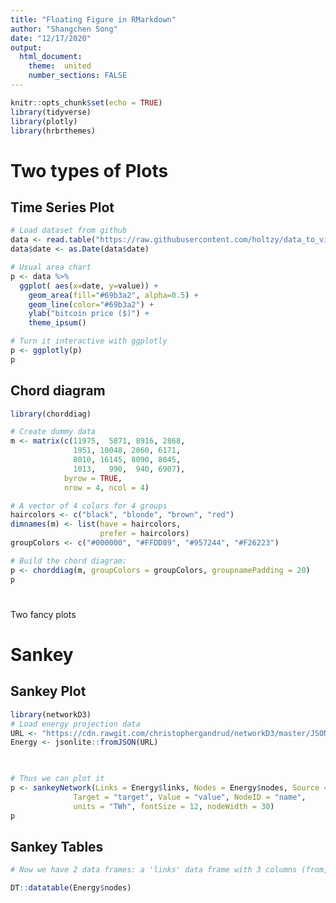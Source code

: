 ```yaml
---
title: "Floating Figure in RMarkdown"
author: "Shangchen Song"
date: "12/17/2020"
output: 
  html_document:
    theme:  united
    number_sections: FALSE
---
```


```r
knitr::opts_chunk$set(echo = TRUE)
library(tidyverse)
library(plotly)
library(hrbrthemes)
```

# Two types of Plots {.tabset .tabset-fade .tabset-pills}


## Time Series Plot

```r
# Load dataset from github
data <- read.table("https://raw.githubusercontent.com/holtzy/data_to_viz/master/Example_dataset/3_TwoNumOrdered.csv", header=T)
data$date <- as.Date(data$date)

# Usual area chart
p <- data %>%
  ggplot( aes(x=date, y=value)) +
    geom_area(fill="#69b3a2", alpha=0.5) +
    geom_line(color="#69b3a2") +
    ylab("bitcoin price ($)") +
    theme_ipsum()

# Turn it interactive with ggplotly
p <- ggplotly(p)
p
```



## Chord diagram {.active}

```r
library(chorddiag)

# Create dummy data
m <- matrix(c(11975,  5871, 8916, 2868,
              1951, 10048, 2060, 6171,
              8010, 16145, 8090, 8045,
              1013,   990,  940, 6907),
            byrow = TRUE,
            nrow = 4, ncol = 4)

# A vector of 4 colors for 4 groups
haircolors <- c("black", "blonde", "brown", "red")
dimnames(m) <- list(have = haircolors,
                    prefer = haircolors)
groupColors <- c("#000000", "#FFDD89", "#957244", "#F26223")

# Build the chord diagram:
p <- chorddiag(m, groupColors = groupColors, groupnamePadding = 20)
p
```


# {-}

Two fancy plots

# Sankey{.tabset .tabset-fade .tabset-pills}


## Sankey Plot

```r
library(networkD3)
# Load energy projection data
URL <- "https://cdn.rawgit.com/christophergandrud/networkD3/master/JSONdata/energy.json"
Energy <- jsonlite::fromJSON(URL)


 
# Thus we can plot it
p <- sankeyNetwork(Links = Energy$links, Nodes = Energy$nodes, Source = "source",
              Target = "target", Value = "value", NodeID = "name",
              units = "TWh", fontSize = 12, nodeWidth = 30)
p
```

## Sankey Tables
```r
 
# Now we have 2 data frames: a 'links' data frame with 3 columns (from, to, value), and a 'nodes' data frame that gives the name of each node.

DT::datatable(Energy$nodes)

```

